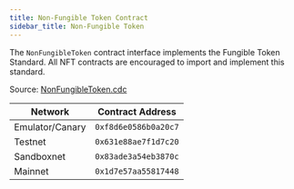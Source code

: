 ```yaml
---
title: Non-Fungible Token Contract
sidebar_title: Non-Fungible Token
---
```


The `NonFungibleToken` contract interface implements the Fungible Token Standard.
All NFT contracts are encouraged to import and implement this standard.

Source: [NonFungibleToken.cdc](https://github.com/onflow/flow-nft/blob/master/contracts/NonFungibleToken.cdc)

| Network         | Contract Address     |
| --------------- | -------------------- |
| Emulator/Canary | `0xf8d6e0586b0a20c7` |
| Testnet         | `0x631e88ae7f1d7c20` |
| Sandboxnet      | `0x83ade3a54eb3870c` |
| Mainnet         | `0x1d7e57aa55817448` |
